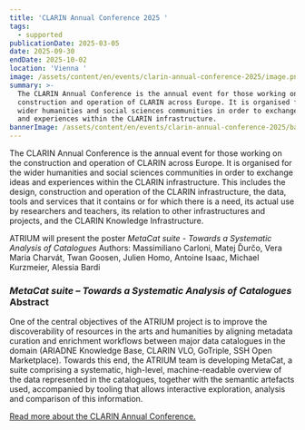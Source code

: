 ```yaml
---
title: 'CLARIN Annual Conference 2025 '
tags:
  - supported
publicationDate: 2025-03-05
date: 2025-09-30
endDate: 2025-10-02
location: 'Vienna '
image: /assets/content/en/events/clarin-annual-conference-2025/image.png
summary: >-
  The CLARIN Annual Conference is the annual event for those working on the
  construction and operation of CLARIN across Europe. It is organised for the
  wider humanities and social sciences communities in order to exchange ideas
  and experiences within the CLARIN infrastructure. 
bannerImage: /assets/content/en/events/clarin-annual-conference-2025/bannerImage.png
---
```

<Figure src="/assets/content/en/events/clarin-annual-conference-2025/clarin-2025-wide.png" alt="CLARIN logo and CLARIN Annual Conference 2025" alignment="stretch">

</Figure>

The CLARIN Annual Conference is the annual event for those working on the construction and operation of CLARIN across Europe. It is organised for the wider humanities and social sciences communities in order to exchange ideas and experiences within the CLARIN infrastructure. This includes the design, construction and operation of the CLARIN infrastructure, the data, tools and services that it contains or for which there is a need, its actual use by researchers and teachers, its relation to other infrastructures and projects, and the CLARIN Knowledge Infrastructure.

ATRIUM will present the poster *MetaCat suite - Towards a Systematic Analysis of Catalogues* Authors: Massimiliano Carloni, Matej Ďurčo, Vera Maria Charvát, Twan Goosen, Julien Homo, Antoine Isaac, Michael Kurzmeier, Alessia Bardi

### *MetaCat suite – Towards a Systematic Analysis of Catalogues* Abstract

One of the central objectives of the ATRIUM project is to improve the discoverability of resources in the arts and humanities by aligning metadata curation and enrichment workflows between major data catalogues in the domain (ARIADNE Knowledge Base, CLARIN VLO, GoTriple, SSH Open Marketplace). Towards this end, the ATRIUM team is developing MetaCat, a suite comprising a systematic, high-level, machine-readable overview of the data represented in the catalogues, together with the semantic artefacts used, accompanied by tooling that allows interactive exploration, analysis and comparison of this information.

[Read more about the CLARIN Annual Conference.](https://www.clarin.eu/event/2025/clarin-annual-conference-2025)
